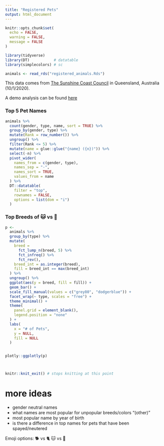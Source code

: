 ```yaml
---
title: "Registered Pets"
output: html_document
---
```


```r
knitr::opts_chunk$set(
  echo = FALSE, 
  warning = FALSE, 
  message = FALSE
)
```

```r
library(tidyverse)
library(DT)           # datatable
library(simplecolors) # sc

animals <- read_rds("registered_animals.Rds")

```

This data comes from [The Sunshine Coast Council](https://data.sunshinecoast.qld.gov.au/Administration/Registered-Animals/7f87-i6kx/data # http://rstudio-pubs-static.s3.amazonaws.com/434674_24af082031324d9c8e8739d1ca7227f9.html) in Queensland, Australia (10/1/2020).

A demo analysis can be found [here](http://rstudio-pubs-static.s3.amazonaws.com/434674_24af082031324d9c8e8739d1ca7227f9.html)

### Top 5 Pet Names

```r
animals %>% 
  count(gender, type, name, sort = TRUE) %>% 
  group_by(gender, type) %>%
  mutate(Rank = row_number()) %>% 
  ungroup() %>% 
  filter(Rank <= 5) %>% 
  mutate(name = glue::glue("{name} ({n})")) %>% 
  select(-n) %>% 
  pivot_wider(
    names_from = c(gender, type),
    names_sep = "-", 
    names_sort = TRUE,
    values_from = name
  ) %>% 
  DT::datatable(
    filter = "top",
    rownames = FALSE,
    options = list(dom = "i")
  )

```


### Top Breeds of 🐱 vs 🐶

```r
p <-
  animals %>% 
  group_by(type) %>% 
  mutate(
    breed = 
      fct_lump_n(breed, 5) %>% 
      fct_infreq() %>% 
      fct_rev(),
    breed_int = as.integer(breed),
    fill = breed_int == max(breed_int)
  ) %>% 
  ungroup() %>% 
  ggplot(aes(y = breed, fill = fill)) +
  geom_bar() +
  scale_fill_manual(values = c("grey80", "dodgerblue")) +
  facet_wrap(~ type, scales = "free") +
  theme_minimal() +
  theme(
    panel.grid = element_blank(),
    legend.position = "none"
  ) +
  labs(
    x = "# of Pets",
    y = NULL,
    fill = NULL
  )


plotly::ggplotly(p)



knitr::knit_exit() # stops knitting at this point
```

# more ideas
* gender neutral names
* what names are most popular for unpopular breeds/colors "(other)"
* most popular name by year of birth
* is there a difference in top names for pets that have been spayed/neutered

Emoji options:
🐕 vs 🐈 
🐱 vs 🐶
